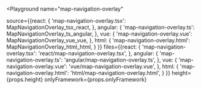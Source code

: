 

<Playground
  name="map-navigation-overlay"
  
  source={{react: {
             'map-navigation-overlay.tsx': MapNavigationOverlay_tsx_react,
           },
           angular: {
             'map-navigation-overlay.ts': MapNavigationOverlay_ts_angular,
           },
           vue: {
             'map-navigation-overlay.vue': MapNavigationOverlay_vue_vue,
           },
           html: {
             'map-navigation-overlay.html': MapNavigationOverlay_html_html,
           }
}}
  files={{react: {
            'map-navigation-overlay.tsx': 'react/map-navigation-overlay.tsx',
          },
          angular: {
            'map-navigation-overlay.ts': 'angular/map-navigation-overlay.ts',
          },
          vue: {
            'map-navigation-overlay.vue': 'vue/map-navigation-overlay.vue',
          },
          html: {
            'map-navigation-overlay.html': 'html/map-navigation-overlay.html',
          }
}}
  height={props.height}
  onlyFramework={props.onlyFramework}
></Playground>
